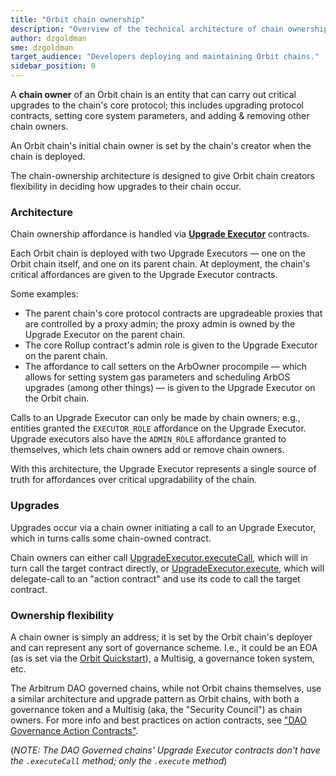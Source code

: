 ```yaml
---
title: "Orbit chain ownership"
description: "Overview of the technical architecture of chain ownership affordances on Orbit chains."
author: dzgoldman
sme: dzgoldman
target_audience: "Developers deploying and maintaining Orbit chains."
sidebar_position: 0
---
```


A **chain owner** of an <a data-quicklook-from='arbitrum-orbit'>Orbit</a> chain is an entity that can carry out critical upgrades to the chain's core protocol; this includes upgrading protocol contracts, setting core system parameters, and adding & removing other chain owners.

An Orbit chain's initial chain owner is set by the chain's creator when the chain is deployed.

The chain-ownership architecture is designed to give Orbit chain creators flexibility in deciding how upgrades to their chain occur.


<PublicPreviewBannerPartial />

### Architecture

Chain ownership affordance is handled via [**Upgrade Executor**](https://github.com/OffchainLabs/upgrade-executor) contracts.

Each Orbit chain is deployed with two Upgrade Executors — one on the Orbit chain itself, and one on its <a data-quicklook-from='parent-chain'>parent chain.</a> At deployment, the chain's critical affordances are given to the Upgrade Executor contracts.

Some examples:

- The parent chain's core protocol contracts are upgradeable proxies that are controlled by a proxy admin; the proxy admin is owned by the Upgrade Executor on the parent chain.
- The core Rollup contract's admin role is given to the Upgrade Executor on the parent chain.
- The affordance to call setters on the ArbOwner procompile — which allows for setting system gas parameters and scheduling ArbOS upgrades (among other things) — is given to the Upgrade Executor on the Orbit chain.

Calls to an Upgrade Executor can only be made by chain owners; e.g., entities granted the `EXECUTOR_ROLE` affordance on the Upgrade Executor. Upgrade executors also have the `ADMIN_ROLE` affordance granted to themselves, which lets chain owners add or remove chain owners.

With this architecture, the Upgrade Executor represents a single source of truth for affordances over critical upgradability of the chain.

### Upgrades

Upgrades occur via a chain owner initiating a call to an Upgrade Executor, which in turns calls some chain-owned contract.

Chain owners can either call [UpgradeExecutor.executeCall](https://github.com/OffchainLabs/upgrade-executor/blob/a8d3020c2771d164ebd323b1d99249049fe749f9/src/UpgradeExecutor.sol#L73), which will in turn call the target contract directly, or [UpgradeExecutor.execute](https//github.com/OffchainLabs/upgrade-executor/blob/a8d3020c2771d164ebd323b1d99249049fe749f9/src/UpgradeExecutor.sol#L57), which will delegate-call to an "action contract" and use its code to call the target contract.

### Ownership flexibility

A chain owner is simply an address; it is set by the Orbit chain's deployer and can represent any sort of governance scheme. I.e., it could be an EOA (as is set via the [Orbit Quickstart](/)), a Multisig, a governance token system, etc.

The Arbitrum DAO governed chains, while not Orbit chains themselves, use a similar architecture and upgrade pattern as Orbit chains, with both a governance token and a Multisig (aka, the "Security Council") as chain owners. For more info and best practices on action contracts, see ["DAO Governance Action Contracts"](https://github.com/ArbitrumFoundation/governance/blob/main/src/gov-action-contracts/README.mdx).

(_NOTE: The DAO Governed chains' Upgrade Executor contracts don't have the `.executeCall` method; only the `.execute` method_)
